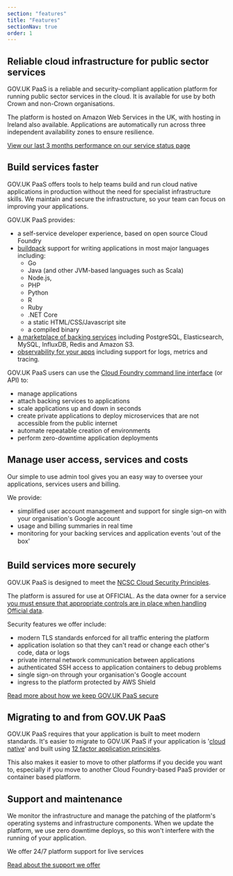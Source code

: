 ```yaml
---
section: "features"
title: "Features"
sectionNav: true
order: 1
---
```


## Reliable cloud infrastructure for public sector services

GOV.UK PaaS is a reliable and security-compliant application platform for running public sector services in the cloud. It is available for use by both Crown and non-Crown organisations.

The platform is hosted on Amazon Web Services in the UK, with hosting in Ireland also available. Applications are automatically run across three independent availability zones to ensure resilience.

[View our last 3 months performance on our service status page](https://status.cloud.service.gov.uk/)

## Build services faster

GOV.UK PaaS offers tools to help teams build and run cloud native applications in production without the need for specialist infrastructure skills. We maintain and secure the infrastructure, so your team can focus on improving your applications.

GOV.UK PaaS provides:

-   a self-service developer experience, based on open source Cloud Foundry
-   [buildpack](https://docs.cloud.service.gov.uk/deploying_apps.html#buildpacks) support for writing applications in most major languages including:
    -   Go
    -   Java (and other JVM-based languages such as Scala)
    -   Node.js,
    -   PHP
    -   Python
    -   R
    -   Ruby
    -   .NET Core
    -   a static HTML/CSS/Javascript site
    -   a compiled binary
-   [a marketplace of backing services](https://admin.london.cloud.service.gov.uk/marketplace) including PostgreSQL, Elasticsearch, MySQL, InfluxDB, Redis and Amazon S3.
-   [observability for your apps](/observability) including support for logs, metrics and tracing.

GOV.UK PaaS users can use the [Cloud Foundry command line interface](https://docs.cloud.service.gov.uk/get_started.html#set-up-the-cloud-foundry-command-line) (or API) to:

-   manage applications
-   attach backing services to applications
-   scale applications up and down in seconds
-   create private applications to deploy microservices that are not accessible from the public internet
-   automate repeatable creation of environments
-   perform zero-downtime application deployments

## Manage user access, services and costs

Our simple to use admin tool gives you an easy way to oversee your applications, services users and billing.

We provide:

-   simplified user account management and support for single sign-on with your organisation's Google account
-   usage and billing summaries in real time
-   monitoring for your backing services and application events 'out of the box'

## Build services more securely

GOV.UK PaaS is designed to meet the [NCSC Cloud Security Principles](/cloud-security-principles).

The platform is assured for use at OFFICIAL. As the data owner for a service [you must ensure that appropriate controls are in place when handling Official data](https://www.gov.uk/guidance/official-sensitive-data-and-it).

Security features we offer include:

-   modern TLS standards enforced for all traffic entering the platform
-   application isolation so that they can't read or change each other's code, data or logs
-   private internal network communication between applications
-   authenticated SSH access to application containers to debug problems
-   single sign-on through your organisation's Google account
-   ingress to the platform protected by AWS Shield

[Read more about how we keep GOV.UK PaaS secure](/security)

## Migrating to and from GOV.UK PaaS

GOV.UK PaaS requires that your application is built to meet modern standards. It's easier to migrate to GOV.UK PaaS if your application is '[cloud native](https://thenewstack.io/10-key-attributes-of-cloud-native-applications/)' and built using [12 factor application principles](https://docs.cloud.service.gov.uk/architecture.html#12-factor-application-principles).

This also makes it easier to move to other platforms if you decide you want to, especially if you move to another Cloud Foundry-based PaaS provider or container based platform.

## Support and maintenance

We monitor the infrastructure and manage the patching of the platform's operating systems and infrastructure components. When we update the platform, we use zero downtime deploys, so this won't interfere with the running of your application.

We offer 24/7 platform support for live services

[Read about the support we offer](//support-and-resolution-times)